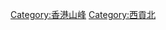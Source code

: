 {{commonscat|Wong Ma Tei}}
{{catmore}}

[[Category:香港山峰|Category:香港山峰]]
[[Category:西貢北|Category:西貢北]]